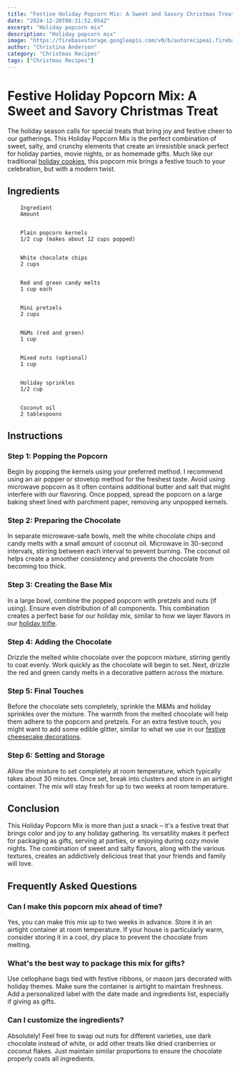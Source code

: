 ```yaml
---
title: "Festive Holiday Popcorn Mix: A Sweet and Savory Christmas Treat"
date: "2024-12-20T08:31:52.054Z"
excerpt: "Holiday popcorn mix"
description: "Holiday popcorn mix"
image: "https://firebasestorage.googleapis.com/v0/b/autorecipeai.firebasestorage.app/o/generated-images%2F1734683508534-7ep1hgtmehr.jpg?alt=media&token=c593de96-0c6f-42eb-a8da-50a32ba2fedc"
author: "Christina Anderson"
category: "Christmas Recipes"
tags: ["Christmas Recipes"]
---
```


# Festive Holiday Popcorn Mix: A Sweet and Savory Christmas Treat


The holiday season calls for special treats that bring joy and festive cheer to our gatherings. This Holiday Popcorn Mix is the perfect combination of sweet, salty, and crunchy elements that create an irresistible snack perfect for holiday parties, movie nights, or as homemade gifts. Much like our traditional [holiday cookies](https://healtystack.com/gingerbread-cookie-decorating/), this popcorn mix brings a festive touch to your celebration, but with a modern twist.



## Ingredients


    
        Ingredient
        Amount
    
    
        Plain popcorn kernels
        1/2 cup (makes about 12 cups popped)
    
    
        White chocolate chips
        2 cups
    
    
        Red and green candy melts
        1 cup each
    
    
        Mini pretzels
        2 cups
    
    
        M&Ms (red and green)
        1 cup
    
    
        Mixed nuts (optional)
        1 cup
    
    
        Holiday sprinkles
        1/2 cup
    
    
        Coconut oil
        2 tablespoons
    




## Instructions


### Step 1: Popping the Popcorn

Begin by popping the kernels using your preferred method. I recommend using an air popper or stovetop method for the freshest taste. Avoid using microwave popcorn as it often contains additional butter and salt that might interfere with our flavoring. Once popped, spread the popcorn on a large baking sheet lined with parchment paper, removing any unpopped kernels.



### Step 2: Preparing the Chocolate

In separate microwave-safe bowls, melt the white chocolate chips and candy melts with a small amount of coconut oil. Microwave in 30-second intervals, stirring between each interval to prevent burning. The coconut oil helps create a smoother consistency and prevents the chocolate from becoming too thick.



### Step 3: Creating the Base Mix

In a large bowl, combine the popped popcorn with pretzels and nuts (if using). Ensure even distribution of all components. This combination creates a perfect base for our holiday mix, similar to how we layer flavors in our [holiday trifle](https://healtystack.com/holiday-trifle-variations/).



### Step 4: Adding the Chocolate

Drizzle the melted white chocolate over the popcorn mixture, stirring gently to coat evenly. Work quickly as the chocolate will begin to set. Next, drizzle the red and green candy melts in a decorative pattern across the mixture.



### Step 5: Final Touches

Before the chocolate sets completely, sprinkle the M&Ms and holiday sprinkles over the mixture. The warmth from the melted chocolate will help them adhere to the popcorn and pretzels. For an extra festive touch, you might want to add some edible glitter, similar to what we use in our [festive cheesecake decorations](https://healtystack.com/festive-cheesecake-recipe/).



### Step 6: Setting and Storage

Allow the mixture to set completely at room temperature, which typically takes about 30 minutes. Once set, break into clusters and store in an airtight container. The mix will stay fresh for up to two weeks at room temperature.



## Conclusion

This Holiday Popcorn Mix is more than just a snack – it's a festive treat that brings color and joy to any holiday gathering. Its versatility makes it perfect for packaging as gifts, serving at parties, or enjoying during cozy movie nights. The combination of sweet and salty flavors, along with the various textures, creates an addictively delicious treat that your friends and family will love.



## Frequently Asked Questions


### Can I make this popcorn mix ahead of time?

Yes, you can make this mix up to two weeks in advance. Store it in an airtight container at room temperature. If your house is particularly warm, consider storing it in a cool, dry place to prevent the chocolate from melting.



### What's the best way to package this mix for gifts?

Use cellophane bags tied with festive ribbons, or mason jars decorated with holiday themes. Make sure the container is airtight to maintain freshness. Add a personalized label with the date made and ingredients list, especially if giving as gifts.



### Can I customize the ingredients?

Absolutely! Feel free to swap out nuts for different varieties, use dark chocolate instead of white, or add other treats like dried cranberries or coconut flakes. Just maintain similar proportions to ensure the chocolate properly coats all ingredients.

